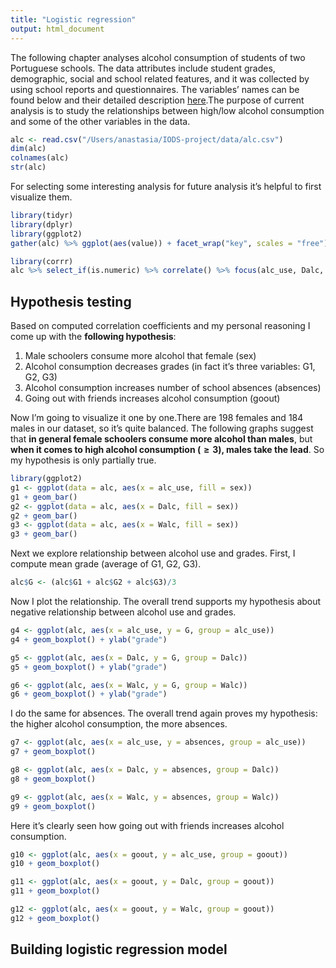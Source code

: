 ```yaml
---
title: "Logistic regression"
output: html_document
---
```

The following chapter analyses alcohol consumption of students of two Portuguese schools. The data attributes include student grades, demographic, social and school related features, and it was collected by using school reports and questionnaires. The variables' names can be found below and their detailed description [here](https://archive.ics.uci.edu/ml/datasets/Student+Performance).The purpose of current analysis is to study the relationships between high/low alcohol consumption and some of the other variables in the data. 


```r
alc <- read.csv("/Users/anastasia/IODS-project/data/alc.csv")
dim(alc)
colnames(alc)
str(alc)
```
For selecting some interesting analysis for future analysis it's helpful to first visualize them.

```r
library(tidyr)
library(dplyr)
library(ggplot2)
gather(alc) %>% ggplot(aes(value)) + facet_wrap("key", scales = "free") + geom_bar()
```

```r
library(corrr)
alc %>% select_if(is.numeric) %>% correlate() %>% focus(alc_use, Dalc, Walc)
```

## Hypothesis testing 

Based on computed correlation coefficients and my personal reasoning I come up with the **following hypothesis**:

1. Male schoolers consume more alcohol that female (sex)
2. Alcohol consumption decreases grades (in fact it's three variables: G1, G2, G3)
3. Alcohol consumption increases number of school absences (absences)
4. Going out with friends increases alcohol consumption (goout)

Now I'm going to visualize it one by one.There are 198 females and 184 males in our dataset, so it's quite balanced. The following graphs suggest that **in general female schoolers consume more alcohol than males**, but **when it comes to high alcohol consumption ($\geq 3$), males take the lead**. So my hypothesis is only partially true. 
```r
library(ggplot2)
g1 <- ggplot(data = alc, aes(x = alc_use, fill = sex))
g1 + geom_bar()
g2 <- ggplot(data = alc, aes(x = Dalc, fill = sex))
g2 + geom_bar()
g3 <- ggplot(data = alc, aes(x = Walc, fill = sex))
g3 + geom_bar()
```

Next we explore relationship between alcohol use and grades. First, I compute mean grade (average of G1, G2, G3).
```r
alc$G <- (alc$G1 + alc$G2 + alc$G3)/3
```

Now I plot the relationship. The overall trend supports my hypothesis about negative relationship between alcohol use and grades.

```r
g4 <- ggplot(alc, aes(x = alc_use, y = G, group = alc_use))
g4 + geom_boxplot() + ylab("grade")

g5 <- ggplot(alc, aes(x = Dalc, y = G, group = Dalc))
g5 + geom_boxplot() + ylab("grade")

g6 <- ggplot(alc, aes(x = Walc, y = G, group = Walc))
g6 + geom_boxplot() + ylab("grade")
```

I do the same for absences. The overall trend again proves my hypothesis: the higher alcohol consumption, the more absences. 

```r
g7 <- ggplot(alc, aes(x = alc_use, y = absences, group = alc_use))
g7 + geom_boxplot() 

g8 <- ggplot(alc, aes(x = Dalc, y = absences, group = Dalc))
g8 + geom_boxplot() 

g9 <- ggplot(alc, aes(x = Walc, y = absences, group = Walc))
g9 + geom_boxplot() 
```

Here it's clearly seen how going out with friends increases alcohol consumption. 

```r
g10 <- ggplot(alc, aes(x = goout, y = alc_use, group = goout))
g10 + geom_boxplot() 

g11 <- ggplot(alc, aes(x = goout, y = Dalc, group = goout))
g11 + geom_boxplot() 

g12 <- ggplot(alc, aes(x = goout, y = Walc, group = goout))
g12 + geom_boxplot() 
```

## Building logistic regression model



